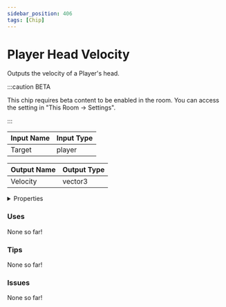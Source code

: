 ```yaml
---
sidebar_position: 406
tags: [Chip]
---
```


# Player Head Velocity

Outputs the velocity of a Player's head.

:::caution BETA

This chip requires beta content to be enabled in the room. You can access the setting in "This Room -> Settings".

:::


<EsbSvg />

| Input Name | Input Type |
|-----------|-----------|
| Target | player |

| Output Name | Output Type |
|-----------|-----------|
| Velocity | vector3 |


<details>
  <summary>Properties</summary>
  <div>
    <div>
    <table>
      <thead>
        <tr>
          <th>Is beta required?</th>
          <th>✅</th>
        </tr>
        <tr>
          <th>Is this chip a trolling risk?</th>
          <th>❌</th>
        </tr>
        <tr>
          <th>Chip UUID</th>
          <th>6577e6e8-8039-4843-aba1-993eb6967326</th>
        </tr>
      </thead>
    </table>
    </div>
  </div>
</details>

### Uses

None so far!

### Tips

None so far!

### Issues

None so far!